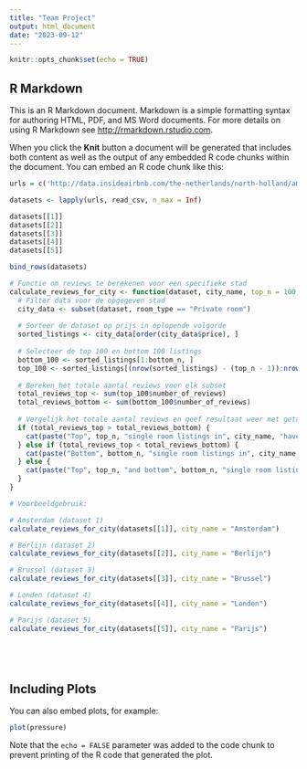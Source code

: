 ```yaml
---
title: "Team Project"
output: html_document
date: "2023-09-12"
---
```


```r
knitr::opts_chunk$set(echo = TRUE)
```

## R Markdown

This is an R Markdown document. Markdown is a simple formatting syntax for authoring HTML, PDF, and MS Word documents. For more details on using R Markdown see <http://rmarkdown.rstudio.com>.

When you click the **Knit** button a document will be generated that includes both content as well as the output of any embedded R code chunks within the document. You can embed an R code chunk like this:

```r

urls = c('http://data.insideairbnb.com/the-netherlands/north-holland/amsterdam/2023-09-03/visualisations/listings.csv', 'http://data.insideairbnb.com/germany/be/berlin/2023-06-22/visualisations/listings.csv', 'http://data.insideairbnb.com/belgium/bru/brussels/2023-06-24/visualisations/listings.csv', 'http://data.insideairbnb.com/united-kingdom/england/london/2023-06-08/visualisations/listings.csv', 'http://data.insideairbnb.com/france/ile-de-france/paris/2023-06-06/visualisations/listings.csv')

datasets <- lapply(urls, read_csv, n_max = Inf)

datasets[[1]]
datasets[[2]]
datasets[[3]]
datasets[[4]]
datasets[[5]]

bind_rows(datasets)

# Functie om reviews te berekenen voor een specifieke stad
calculate_reviews_for_city <- function(dataset, city_name, top_n = 100, bottom_n = 100) {
  # Filter data voor de opgegeven stad
  city_data <- subset(dataset, room_type == "Private room")
  
  # Sorteer de dataset op prijs in oplopende volgorde
  sorted_listings <- city_data[order(city_data$price), ]
  
  # Selecteer de top 100 en bottom 100 listings
  bottom_100 <- sorted_listings[1:bottom_n, ]
  top_100 <- sorted_listings[(nrow(sorted_listings) - (top_n - 1)):nrow(sorted_listings), ]
  
  # Bereken het totale aantal reviews voor elk subset
  total_reviews_top <- sum(top_100$number_of_reviews)
  total_reviews_bottom <- sum(bottom_100$number_of_reviews)
  
  # Vergelijk het totale aantal reviews en geef resultaat weer met getallen
  if (total_reviews_top > total_reviews_bottom) {
    cat(paste("Top", top_n, "single room listings in", city_name, "have more reviews (", total_reviews_top, ") than bottom", bottom_n, "single room listings (", total_reviews_bottom, ").\n"))
  } else if (total_reviews_top < total_reviews_bottom) {
    cat(paste("Bottom", bottom_n, "single room listings in", city_name, "have more reviews (", total_reviews_bottom, ") than top", top_n, "single room listings (", total_reviews_top, ").\n"))
  } else {
    cat(paste("Top", top_n, "and bottom", bottom_n, "single room listings in", city_name, "have the same number of reviews (", total_reviews_top, ").\n"))
  }
}

# Voorbeeldgebruik:

# Amsterdam (dataset 1)
calculate_reviews_for_city(datasets[[1]], city_name = "Amsterdam")

# Berlijn (dataset 2)
calculate_reviews_for_city(datasets[[2]], city_name = "Berlijn")

# Brussel (dataset 3)
calculate_reviews_for_city(datasets[[3]], city_name = "Brussel")

# Londen (dataset 4)
calculate_reviews_for_city(datasets[[4]], city_name = "Londen")

# Parijs (dataset 5)
calculate_reviews_for_city(datasets[[5]], city_name = "Parijs")






```

## Including Plots

You can also embed plots, for example:

```r
plot(pressure)
```

Note that the `echo = FALSE` parameter was added to the code chunk to prevent printing of the R code that generated the plot.

